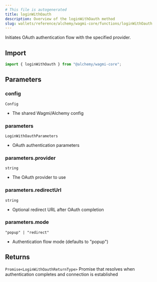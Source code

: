 ```yaml
---
# This file is autogenerated
title: loginWithOauth
description: Overview of the loginWithOauth method
slug: wallets/reference/alchemy/wagmi-core/functions/loginWithOauth
---
```


Initiates OAuth authentication flow with the specified provider.

## Import

```ts
import { loginWithOauth } from "@alchemy/wagmi-core";
```

## Parameters

### config

`Config`

- The shared Wagmi/Alchemy config

### parameters

`LoginWithOauthParameters`

- OAuth authentication parameters

### parameters.provider

`string`

- The OAuth provider to use

### parameters.redirectUrl

`string`

- Optional redirect URL after OAuth completion

### parameters.mode

`"popup" | "redirect"`

- Authentication flow mode (defaults to "popup")

## Returns

`Promise<LoginWithOauthReturnType>`
Promise that resolves when authentication completes and connection is established
